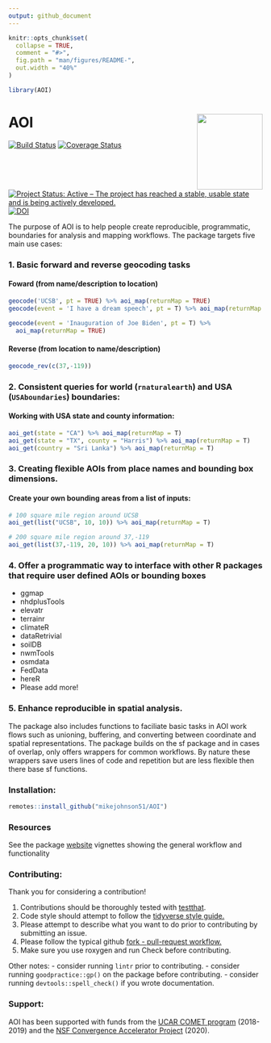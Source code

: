 ```yaml
---
output: github_document
---
```


<!-- README.md is generated from README.Rmd. Please edit that file -->

```r
knitr::opts_chunk$set(
  collapse = TRUE,
  comment = "#>",
  fig.path = "man/figures/README-",
  out.width = "40%"
)

library(AOI)
```

# AOI <img src="man/figures/logo.png" width=130 height = 150 align="right" />

[![Build Status][image-1]][1] 
[![Coverage Status](https://img.shields.io/coveralls/mikejohnson51/AOI.svg)](https://coveralls.io/r/mikejohnson51/AOI?branch=master)
[![Project Status: Active – The project has reached a stable, usable state and is being actively developed.](https://www.repostatus.org/badges/latest/active.svg)](https://www.repostatus.org/#active)
[![DOI][image-3]][3]

The purpose of AOI is to help people create reproducible, programmatic, boundaries for analysis and mapping workflows. The package targets five main use cases:

### 1. Basic forward and reverse geocoding tasks

#### Foward (from name/description to location)

```r
geocode('UCSB', pt = TRUE) %>% aoi_map(returnMap = TRUE)
geocode(event = 'I have a dream speech', pt = T) %>% aoi_map(returnMap = TRUE)

geocode(event = 'Inauguration of Joe Biden', pt = T) %>% 
  aoi_map(returnMap = TRUE)
```

#### Reverse (from location to name/description)

```r
geocode_rev(c(37,-119))
```

### 2. Consistent queries for world (`rnaturalearth`) and USA (`USAboundaries`) boundaries:

#### Working with USA state and county information:

```r
aoi_get(state = "CA") %>% aoi_map(returnMap = T)
aoi_get(state = "TX", county = "Harris") %>% aoi_map(returnMap = T)
aoi_get(country = "Sri Lanka") %>% aoi_map(returnMap = T)
```


### 3. Creating flexible AOIs from place names and bounding box dimensions. 

#### Create your own bounding areas from a list of inputs:

```r
# 100 square mile region around UCSB
aoi_get(list("UCSB", 10, 10)) %>% aoi_map(returnMap = T)

# 200 square mile region around 37,-119
aoi_get(list(37,-119, 20, 10)) %>% aoi_map(returnMap = T)

```

### 4. Offer a programmatic way to interface with other R packages that require user defined AOIs or bounding boxes

- ggmap
- nhdplusTools
- elevatr
- terrainr
- climateR
- dataRetrivial
- soilDB
- nwmTools
- osmdata
- FedData
- hereR
- Please add more!

### 5. Enhance reproducible in spatial analysis.

The package also includes functions to faciliate basic tasks in AOI work flows such as unioning, buffering, and converting between coordinate and spatial representations. The package builds on the sf package and in cases of overlap, only offers wrappers for common workflows. By  nature these wrappers save users lines of code and repetition but are less flexible then there base sf functions. 

### Installation:

```r
remotes::install_github("mikejohnson51/AOI")
```


### Resources
See the package [website](https://mikejohnson51.github.io/AOI/) vignettes showing the general workflow and functionality 

### Contributing:

Thank you for considering a contribution!

1) Contributions should be thoroughly tested with [testthat](https://testthat.r-lib.org/).  
2) Code style should attempt to follow the [tidyverse style guide.](http://style.tidyverse.org/)  
3) Please attempt to describe what you want to do prior to contributing by submitting an issue.  
4) Please follow the typical github [fork - pull-request workflow.](https://gist.github.com/Chaser324/ce0505fbed06b947d962)  
5) Make sure you use roxygen and run Check before contributing.

Other notes:
- consider running `lintr` prior to contributing.
- consider running `goodpractice::gp()` on the package before contributing.
- consider running `devtools::spell_check()` if you wrote documentation.

### Support:

AOI has been supported with funds from the [UCAR COMET program][15] (2018-2019) and the [NSF Convergence Accelerator Project][16] (2020).


[1]:	https://travis-ci.org/mikejohnson51/AOI
[2]:	https://coveralls.io/github/mikejohnson51/AOI?branch=master
[3]:	https://zenodo.org/badge/latestdoi/139353238
[12]:	https://mikejohnson51.github.io
[15]:	http://www.comet.ucar.edu
[16]:	https://nsf.gov/awardsearch/showAward?AWD_ID=1937099&HistoricalAwards=false


[image-1]:	https://travis-ci.org/mikejohnson51/AOI.svg?branch=master
[image-2]:	https://img.shields.io/coveralls/github/mikejohnson51/AOI.svg
[image-3]:	https://zenodo.org/badge/139353238.svg


